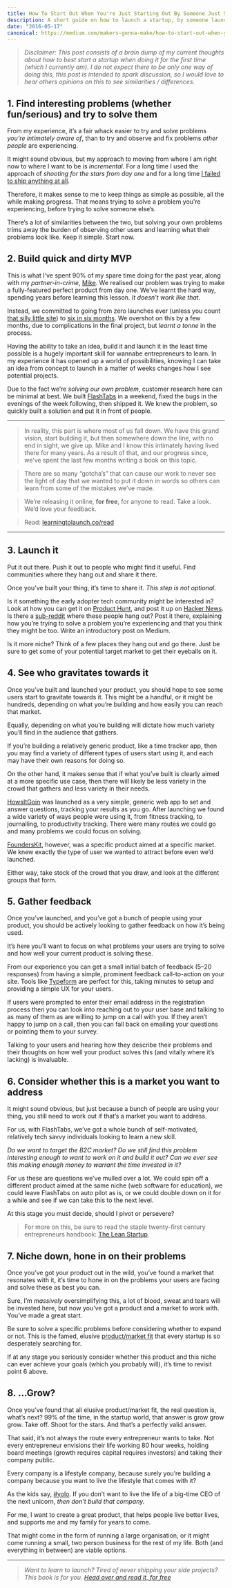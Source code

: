 ```yaml
---
title: How To Start Out When You're Just Starting Out By Someone Just Starting Out
description: A short guide on how to launch a startup, by someone launching a startup.
date: "2016-05-17"
canonical: https://medium.com/makers-gonna-make/how-to-start-out-when-youre-just-starting-out-by-someone-just-starting-out-35014c26811c#.blfwzn4ns
---
```


> _Disclaimer: This post consists of a brain dump of my current thoughts about how to best start a startup when doing it for the first time (which I currently am). I do not expect there to be only one way of doing this, this post is intended to spark discussion, so I would love to hear others opinions on this to see similarities / differences._

## 1\. Find interesting problems (whether fun/serious) and try to solve them

From my experience, it’s a fair whack easier to try and solve problems _you’re intimately aware of_, than to try and observe and fix problems _other people_ are experiencing.

It might sound obvious, but my approach to moving from where I am right now to where I want to be is _incremental_. For a long time I used the approach of _shooting for the stars from day one_ and for a long time [I failed to ship anything at all](http://wearecontrast.com/2014/11/introducing-sixbysix/).

Therefore, it makes sense to me to keep things as simple as possible, all the while making progress. That means trying to solve a problem you’re experiencing, before trying to solve someone else’s.

There’s a lot of similarities between the two, but solving your own problems trims away the burden of observing other users and learning what their problems look like. Keep it simple. Start now.

## 2\. Build quick and dirty MVP

This is what I’ve spent 90% of my spare time doing for the past year, along with my _partner-in-crime_, [Mike](https://medium.com/u/67a4475456c). We realised our problem was trying to make a fully-featured perfect product from day one. We’ve learnt the hard way, spending years before learning this lesson. _It doesn’t work like that._

Instead, we committed to going from zero launches ever (unless you count [that silly little site](http://arethensawatchingme.com/)) to [six in six months](https://www.producthunt.com/@fredrivett/collections/things-i-ve-made). We overshot on this by a few months, due to complications in the final project, but _learnt a tonne_ in the process.

Having the ability to take an idea, build it and launch it in the least time possible is a hugely important skill for wannabe entrepreneurs to learn. In my experience it has opened up a world of possibilities, knowing I can take an idea from concept to launch in a matter of weeks changes how I see potential projects.

Due to the fact we’re _solving our own problem_, customer research here can be minimal at best. We built [FlashTabs](http://flashtabs.co/) in a weekend, fixed the bugs in the evenings of the week following, then shipped it. We knew the problem, so quickly built a solution and put it in front of people.

---

> In reality, this part is where most of us fall down. We have this grand vision, start building it, but then somewhere down the line, with no end in sight, we give up. Mike and I know this intimately having lived there for many years. As a result of that, and our progress since, we’ve spent the last few months writing a book on this topic.

> There are so many “gotcha’s” that can cause our work to never see the light of day that we wanted to put it down in words so others can learn from some of the mistakes we’ve made.

> We’re releasing it online, **for free**, for anyone to read. Take a look. We’d love your feedback.

> Read: [learningtolaunch.co/read](https://learningtolaunch.co/read)

---

## 3\. Launch it

Put it out there. Push it out to people who might find it useful. Find communities where they hang out and share it there.

Once you’ve built your thing, it’s time to share it. _This step is not optional._

Is it something the early adopter tech community might be interested in? Look at how you can get it on [Product Hunt](https://www.producthunt.com/), and post it up on [Hacker News](https://news.ycombinator.com/). Is there a [sub-reddit](https://www.reddit.com/reddits/) where these people hang out? Post it there, explaining how you’re trying to solve a problem you’re experiencing and that you think they might be too. Write an introductory post on Medium.

Is it more niche? Think of a few places they hang out and go there. Just be sure to get some of your potential target market to get their eyeballs on it.

## 4\. See who gravitates towards it

Once you’ve built and launched your product, you should hope to see some users start to gravitate towards it. This might be a handful, or it might be hundreds, depending on what you’re building and how easily you can reach that market.

Equally, depending on what you’re building will dictate how much variety you’ll find in the audience that gathers.

If you’re building a relatively generic product, like a time tracker app, then you may find a variety of different types of users start using it, and each may have their own reasons for doing so.

On the other hand, it makes sense that if what you’ve built is clearly aimed at a more specific use case, then there will likely be less variety in the crowd that gathers and less variety in their needs.

[HowsItGoin](http://howsitgo.in/) was launched as a very simple, generic web app to set and answer questions, tracking your results as you go. After launching we found a wide variety of ways people were using it, from fitness tracking, to journalling, to productivity tracking. There were many routes we could go and many problems we could focus on solving.

[FoundersKit](https://founderskit.co/), however, was a specific product aimed at a specific market. We knew exactly the type of user we wanted to attract before even we’d launched.

Either way, take stock of the crowd that you draw, and look at the different groups that form.

## 5\. Gather feedback

Once you’ve launched, and you’ve got a bunch of people using your product, you should be actively looking to gather feedback on how it’s being used.

It’s here you’ll want to focus on what problems your users are trying to solve and how well your current product is solving these.

From our experience you can get a small initial batch of feedback (5–20 responses) from having a simple, prominent feedback call-to-action on your site. Tools like [Typeform](https://www.typeform.com/) are perfect for this, taking minutes to setup and providing a simple UX for your users.

If users were prompted to enter their email address in the registration process then you can look into reaching out to your user base and talking to as many of them as are willing to jump on a call with you. If they aren’t happy to jump on a call, then you can fall back on emailing your questions or pointing them to your survey.

Talking to your users and hearing how they describe their problems and their thoughts on how well your product solves this (and vitally where it’s lacking) is invaluable.

## 6\. Consider whether this is a market you want to address

It might sound obvious, but just because a bunch of people are using your thing, you still need to work out if that’s a market you want to address.

For us, with FlashTabs, we’ve got a whole bunch of self-motivated, relatively tech savvy individuals looking to learn a new skill.

_Do we want to target the B2C market? Do we still find this problem interesting enough to want to work on it and build it out? Can we ever see this making enough money to warrant the time invested in it?_

For us these are questions we’ve mulled over a lot. We could spin off a different product aimed at the same niche (web software for education), we could leave FlashTabs on auto pilot as is, or we could double down on it for a while and see if we can take this to the next level.

At this stage you must decide, should I pivot or persevere?

> For more on this, be sure to read the staple twenty-first century entrepreneurs handbook: [The Lean Startup](http://theleanstartup.com/).

## 7\. Niche down, hone in on their problems

Once you’ve got your product out in the wild, you’ve found a market that resonates with it, it’s time to hone in on the problems your users are facing and solve these as best you can.

Sure, I’m _massively_ oversimplifying this, a lot of blood, sweat and tears will be invested here, but now you’ve got a product and a market to work with. You’ve made a great start.

Be sure to solve a specific problems before considering whether to expand or not. This is the famed, elusive [product/market fit](http://www.startup-marketing.com/the-startup-pyramid/) that every startup is so desperately searching for.

If at any stage you seriously consider whether this product and this niche can ever achieve your goals (which you probably will), it’s time to revisit point 6 above.

## 8. …Grow?

Once you’ve found that all elusive product/market fit, the real question is, what’s next? 99% of the time, in the startup world, that answer is grow grow grow. Take off. Shoot for the stars. And that’s a perfectly valid answer.

That said, it’s not always the route every entrepreneur wants to take. Not every entrepreneur envisions their life working 80 hour weeks, holding board meetings (growth requires capital requires investors) and taking their company public.

Every company is a lifestyle company, because surely you’re building a company because you want to live the lifestyle that comes with it?

As the kids say, [#yolo](https://media.giphy.com/media/FuvVKU8Jxq1CE/giphy.gif). If you don’t want to live the life of a big-time CEO of the next unicorn, _then don’t build that company._

For me, I want to create a great product, that helps people live better lives, and supports me and my family for years to come.

That might come in the form of running a large organisation, or it might come running a small, two person business for the rest of my life. Both (and everything in between) are viable options.

---

> _Want to learn to launch? Tired of never shipping your side projects? This book is for you. [Head over and read it, for free](https://learningtolaunch.co/read)_
